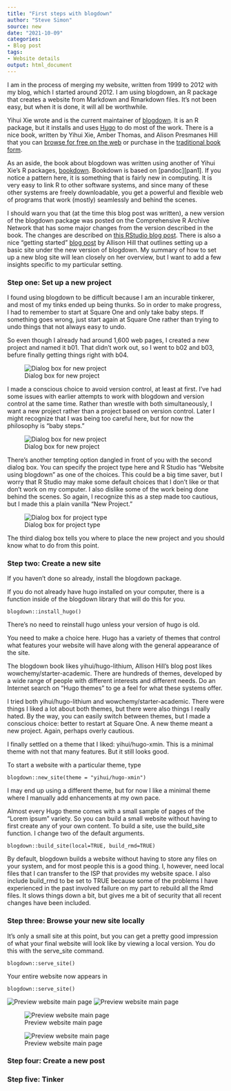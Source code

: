 ```yaml
---
title: "First steps with blogdown"
author: "Steve Simon"
source: new
date: "2021-10-09"
categories:
- Blog post
tags:
- Website details
output: html_document
---
```


I am in the process of merging my website, written from 1999 to 2012 with my blog, which I started around 2012. I am using blogdown, an R package that creates a website from Markdown and Rmarkdown files. It's not been easy, but when it is done, it will all be worthwhile.

<!---more--->

Yihui Xie wrote and is the current maintainer of [blogdown][xie1]. It is an R package, but it installs and uses [Hugo][hug1] to do most of the work. There is a nice book, written by Yihui Xie, Amber Thomas, and Alison Presmanes Hill that you can [browse for free on the web][xie2] or purchase in the [traditional book form][xie3]. 

As an aside, the book about blogdown was written using another of Yihui Xie's R packages, [bookdown][xie4]. Bookdown is based on [pandoc][pan1]. If you notice a pattern here, it is something that is fairly new in computing. It is very easy to link R to other software systems, and since many of these other systems are freely downloadable, you get a powerful and flexible web of programs that work (mostly) seamlessly and behind the scenes.

I should warn you that (at the time this blog post was written), a new version of the blogdown package was posted on the Comprehensive R Archive Network that has some major changes from the version described in the book. The changes are described on [this RStudio blog post][rst1]. There is also a nice "getting started" [blog post][hil1] by Allison Hill that outlines setting up a basic site under the new version of blogdown. My summary of how to set up a new blog site will lean closely on her overview, but I want to add a few insights specific to my particular setting.

### Step one: Set up a new project

I found using blogdown to be difficult because I am an incurable tinkerer, and most of my tinks ended up being thunks. So in order to make progress, I had to remember to start at Square One and only take baby steps. If something goes wrong, just start again at Square One rather than trying to undo things that not always easy to undo.

So even though I already had around 1,600 web pages, I created a new project and named it b01. That didn't work out, so I went to b02 and b03, befure finally getting things right with b04.

![Dialog box for new project](http://www.pmean.com/new-images/21/first-steps-with-blogdown-01.png)

I made a conscious choice to avoid version control, at least at first. I've had some issues with earlier attempts to work with blogdown and version control at the same time. Rather than wrestle with both simultaneously, I want a new project rather than a project based on version control. Later I might recognize that I was being too careful here, but for now the philosophy is "baby steps."

![Dialog box for new project](http://www.pmean.com/new-images/21/first-steps-with-blogdown-02.png)

There's another tempting option dangled in front of you with the second dialog box. You can specify the project type here and R Studio has "Website using blogdown" as one of the choices. This could be a big time saver, but I worry that R Studio may make some default choices that I don't like or that don't work on my computer. I also dislike some of the work being done behind the scenes. So again, I recognize this as a step made too cautious, but I made this a plain vanilla "New Project."

![Dialog box for project type](http://www.pmean.com/new-images/21/first-steps-with-blogdown-03.png)

The third dialog box tells you where to place the new project and you should know what to do from this point.

### Step two: Create a new site

If you haven't done so already, install the blogdown package. 

If you do not already have hugo installed on your computer, there is a function inside of the blogdown library that will do this for you.

```{}
blogdown::install_hugo()
```

There's no need to reinstall hugo unless your version of hugo is old.

You need to make a choice here. Hugo has a variety of themes that control what features your website will have along with the general appearance of the site.

The blogdown book likes yihui/hugo-lithium, Allison Hill's blog post likes wowchemy/starter-academic. There are hundreds of themes, developed by a wide range of people with different interests and different needs. Do an Internet search on "Hugo themes" to ge a feel for what these systems offer.

I tried both yihui/hugo-lithium and wowchemy/starter-academic. There were things I liked a lot about both themes, but there were also things I really hated. By the way, you can easily switch between themes, but I made a conscious choice: better to restart at Square One. A new theme meant a new project. Again, perhaps overly cautious.

I finally settled on a theme that I liked: yihui/hugo-xmin. This is a minimal theme with not that many features. But it still looks good.

To start a website with a particular theme, type 

```{}
blogdown::new_site(theme = "yihui/hugo-xmin")
```

I may end up using a different theme, but for now I like a minimal theme where I manually add enhancements at my own pace.

Almost every Hugo theme comes with a small sample of pages of the "Lorem ipsum" variety. So you can build a small website without having to first create any of your own content. To build a site, use the build_site function. I change two of the default arguments.

```{}
blogdown::build_site(local=TRUE, build_rmd=TRUE)
```

By default, blogdown builds a website without having to store any files on your system, and for most people this is a good thing. I, however, need local files that I can transfer to the ISP that provides my website space. I also include build_rmd to be set to TRUE because some of the problems I have experienced in the past involved failure on my part to rebuild all the Rmd files. It slows things down a bit, but gives me a bit of security that all recent changes have been included.

### Step three: Browse your new site locally

It's only a small site at this point, but you can get a pretty good impression of what your final website will look like by viewing a local version. You do this with the serve_site command.

```{}
blogdown::serve_site()
```

Your entire website now appears in                                                                                                                                          

```{}
blogdown::serve_site()
```

![Preview website main page](http://www.pmean.com/new-images/21/first-steps-with-blogdown-04.png)
![Preview website main page](http://www.pmean.com/new-images/21/first-steps-with-blogdown-05.png)

![Preview website main page](http://www.pmean.com/new-images/21/first-steps-with-blogdown-06.png)

![Preview website main page](http://www.pmean.com/new-images/21/first-steps-with-blogdown-07.png)




### Step four: Create a new post

### Step five: Tinker

[hil1]: https://www.apreshill.com/blog/2020-12-new-year-new-blogdown/
[hug1]: https://gohugo.io/
[rst1]: https://blog.rstudio.com/2021/01/18/blogdown-v1.0/
[xie1]: https://cran.r-project.org/package=blogdown
[xie2]: https://bookdown.org/yihui/blogdown/
[xie3]: https://www.routledge.com/blogdown-Creating-Websites-with-R-Markdown/Xie-Hill-Thomas/p/book/9780815363729
[xie4]: https://cran.r-project.org/package=bookdown
